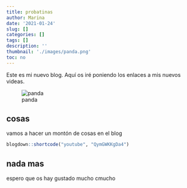 ```yaml
---
title: probatinas
author: Marina
date: '2021-01-24'
slug: []
categories: []
tags: []
description: ''
thumbnail: './images/panda.png'
toc: no
---
```


Este es mi nuevo blog. Aquí os iré poniendo los enlaces a mis nuevos videas.

![panda](images/panda.png)

## cosas

vamos a hacer un montón de cosas en el blog 

```r
blogdown::shortcode("youtube", "QymGWKKgDa4")

```


## nada mas

espero que os hay gustado mucho cmucho

